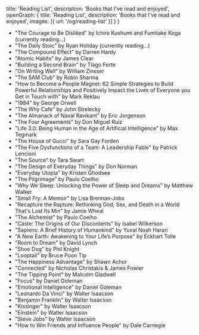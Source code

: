   title: 'Reading List',
  description: 'Books that I've read and enjoyed',
  openGraph: {
    title: 'Reading List',
    description: 'Books that I've read and enjoyed',
    images: [{ url: '/og/reading-list' }]
  }
}

- "The Courage to Be Disliked" by Ichiro Kushumi and Fumitake Koga (currently reading...)
- "The Daily Stoic" by Ryan Holiday (currently reading...)
- "The Compound Effect" by Darren Hardy
- "Atomic Habits" by James Clear
- "Building a Second Brain" by Tiago Forte
- "On Writing Well" by William Zinsser
- "The 5AM Club" by Robin Sharma
- "How to Become a People Magnet: 62 Simple Strategies to Build Powerful Relationships and Positively Impact the Lives of Everyone you Get in Touch with" by Mark Reklau
- "1984" by George Orwell
- "The Why Cafe" by John Strelecky
- "The Almanack of Naval Ravikant" by Eric Jorgenson
- "The Four Agreements" by Don Miguel Ruiz
- "Life 3.0: Being Human in the Age of Artificial Intelligence" by Max Tegmark
- "The House of Gucci" by Sara Gay Forden
- "The Five Dysfunctions of a Team: A Leadership Fable" by Patrick Lencioni
- "The Source" by Tara Swart
- "The Design of Everyday Things" by Don Norman
- "Everyday Utopia" by Kristen Ghodsee
- "The Pilgrimage" by Paulo Coelho
- "Why We Sleep: Unlocking the Power of Sleep and Dreams" by Matthew Walker
- "Small Fry: A Memoir" by Lisa Brennan-Jobs
- "Recapture the Rapture: Rethinking God, Sex, and Death in a World That's Lost Its Min" by Jamie Wheal
- "The Alchemist" by Paulo Coelho
- "Caste: The Origins of Our Discontents" by Isabel Wilkerson
- "Sapiens: A Brief History of Humankind" by Yuval Noah Harari
- "A New Earth: Awakening to Your Life’s Purpose" by Eckhart Tolle
- "Room to Dream" by David Lynch
- "Shoe Dog" by Phil Knight
- "Looptail" by Bruce Poon Tip
- "The Happiness Advantage" by Shawn Achor
- "Connected" by Nicholas Christakis & James Fowler
- "The Tipping Point" by Malcolm Gladwell
- "Focus" by Daniel Goleman
- "Emotional Intelligence" by Daniel Goleman
- "Leonardo Da Vinci" by Walter Isaacson
- "Benjamin Franklin" by Walter Isaacson
- "Kissinger" by Walter Isaacson
- "Einstein" by Walter Isaacson
- "Steve Jobs" by Walter Isaacson
- "How to Win Friends and Influence People" by Dale Carnegie